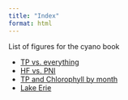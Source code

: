 ```yaml
---
title: "Index"
format: html
---
```


List of figures for the cyano book

- [TP vs. everything](figures.html)
- [HF vs. PNI](hf.html)
- [TP and Chlorophyll by month](monthly.html)
- [Lake Erie](errie.html)
